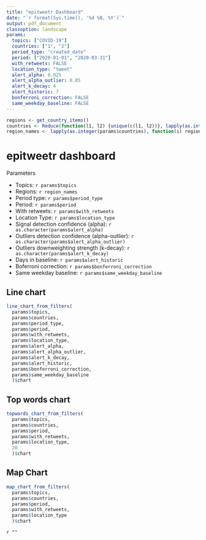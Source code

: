 ```yaml
---
title: "epitweetr Dashboard"
date: "`r format(Sys.time(), '%d %B, %Y')`"
output: pdf_document
classoption: landscape
params:
  topics: ["COVID-19"]
  countries: ["1", "2"]
  period_type: "created_date"
  period: ["2020-01-01", "2020-03-31"]
  with_retweets: FALSE
  location_type: "tweet"
  alert_alpha: 0.025
  alert_alpha_outlier: 0.05
  alert_k_decay: 4
  alert_historic: 7
  bonferroni_correction: FALSE
  same_weekday_baseline: FALSE
---
```


```r
regions <- get_country_items()
countries <- Reduce(function(l1, l2) {unique(c(l1, l2))}, lapply(as.integer(params$countries), function(i) unlist(regions[[i]]$codes)))
region_names <- lapply(as.integer(params$countries), function(i) regions[[i]]$name)
```

# epitweetr dashboard
Parameters

* Topics: `r params$topics`
* Regions: `r region_names`
* Period type: `r params$period_type`
* Period: `r params$period`
* With retweets: `r params$with_retweets`
* Location Type: `r params$location_type`
* Signal detection confidence (alpha): `r as.character(params$alert_alpha)`
* Outliers detection confidence (alpha-outlier): `r as.character(params$alert_alpha_outlier)`
* Outliers downweighting strength (k-decay): `r as.character(params$alert_k_decay)`
* Days in baseline: `r params$alert_historic`
* Boferroni correction: `r params$bonferroni_correction`
* Same weekday baseline: `r params$same_weekday_baseline`

## Line chart
```r
line_chart_from_filters(
  params$topics, 
  params$countries, 
  params$period_type, 
  params$period, 
  params$with_retweets, 
  params$location_type, 
  params$alert_alpha, 
  params$alert_alpha_outlier, 
  params$alert_k_decay, 
  params$alert_historic,
  params$bonferroni_correction,
  params$same_weekday_baseline
  )$chart
```

## Top words chart
```r
topwords_chart_from_filters(
  params$topics, 
  params$countries, 
  params$period, 
  params$with_retweets, 
  params$location_type,
  20
  )$chart
```

## Map Chart
```r
map_chart_from_filters(
  params$topics, 
  params$countries, 
  params$period, 
  params$with_retweets, 
  params$location_type
  )$chart
```


`r ""`
